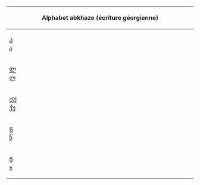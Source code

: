 {| class="wikitable" style="clear:both; margin:0.5em auto 0.5em auto; border-collapse:collapse; background:GhostWhite; padding:0.5em; text-align:center"
! colspan="16" | Alphabet abkhaze (écriture géorgienne)
|-
| style="width: 6.25%;" | [[Ა]]<br/>[[ა]]
| style="width: 6.25%;" | [[Ბ]]<br/>[[ბ]]
| style="width: 6.25%;" | [[Გ]]<br/>[[გ]]
| style="width: 6.25%;" | [[ᲒᲲ]]<br/>[[გჲ]]
| style="width: 6.25%;" | [[ᲒᲣ]]<br/>[[გუ]]
| style="width: 6.25%;" | [[Დ]]<br/>[[დ]]
| style="width: 6.25%;" | [[ᲓᲿ]]<br/>[[დჿ]]
| style="width: 6.25%;" | [[Ე]]<br/>[[ე]]
| style="width: 6.25%;" | [[Ვ]]<br/>[[ვ]]
| style="width: 6.25%;" | [[Ზ]]<br/>[[ზ]]
| style="width: 6.25%;" | [[Თ]]<br/>[[თ]]
| style="width: 6.25%;" | [[ᲗᲿ]]<br/>[[თჿ]]
| style="width: 6.25%;" | [[Ი]]<br/>[[ი]]
| style="width: 6.25%;" | [[Კ]]<br/>[[კ]]
| style="width: 6.25%;" | [[ᲙᲲ]]<br/>[[კჲ]]
| style="width: 6.25%;" | [[ᲙᲣ]]<br/>[[კუ]]
|-
| [[Ლ]]<br/>[[ლ]]
| [[Მ]]<br/>[[მ]]
| [[Ნ]]<br/>[[ნ]]
| [[Ო]]<br/>[[ო]]
| [[Პ]]<br/>[[პ]]
| [[Ჟ]]<br/>[[ჟ]]
| [[Ჟ]]<br/>[[ჟჾ]]
| [[Ჟ]]<br/>[[ჟჿ]]
| [[Რ]]<br/>[[რ]]
| [[Ს]]<br/>[[ს]]
| [[Ტ]]<br/>[[ტ]]
| [[ᲢᲿ]]<br/>[[ტჿ]]
| [[Უ]]<br/>[[უ]]
| [[Ფ]]<br/>[[ფ]]
| [[Ქ]]<br/>[[ქ]]
| [[ᲥᲲ]]<br/>[[ქჲ]]
|-
| [[ᲥᲣ]]<br/>[[ქუ]]
| [[Ღ]]<br/>[[ღ]]
| [[ᲦᲲ]]<br/>[[ღჲ]]
| [[ᲦᲣ]]<br/>[[ღუ]]
| [[Ყ]]<br/>[[ყ]]
| [[ᲧᲲ]]<br/>[[ყჲ]]
| [[ᲧᲣ]]<br/>[[ყუ]]
| [[Შ]]<br/>[[შ]]
| [[ᲨᲾ]]<br/>[[შჾ]]
| [[ᲨᲿ]]<br/>[[შჿ]]
| [[Ჩ]]<br/>[[ჩ]]
| [[ᲩᲾ]]<br/>[[ჩჾ]]
| [[Ც]]<br/>[[ც]]
| [[ᲪᲿ]]<br/>[[ცჿ]]
| [[Ძ]]<br/>[[ძ]]
| [[ᲫᲿ]]<br/>[[ძჿ]]
|-
| [[Წ]]<br/>[[წ]]
| [[ᲬᲿ]]<br/>[[წჿ]]
| [[Ჭ]]<br/>[[ჭ]]
| [[ᲭᲾ]]<br/>[[ჭჾ]]
| [[Ხ]]<br/>[[ხ]]
| [[ᲮᲲ]]<br/>[[ხჲ]]
| [[ᲮᲣ]]<br/>[[ხუ]]
| [[Ჯ]]<br/>[[ჯ]]
| [[ᲯᲾ]]<br/>[[ჯჾ]]
| [[Ჰ]]<br/>[[ჰ]]
| [[ᲰᲿ]]<br/>[[ჰჿ]]
| [[Ჶ]]<br/>[[ჶ]]
| [[Ჷ]]<br/>[[ჷ]]
| [[Ჳ]]<br/>[[ჳ]]
| [[Ჲ]]<br/>[[ჲ]]
|-
| colspan="8" | [[Ჾ]]<br/>[[ჾ]]
| colspan="8" | [[Ჿ]]<br/>[[ჿ]]
|}

